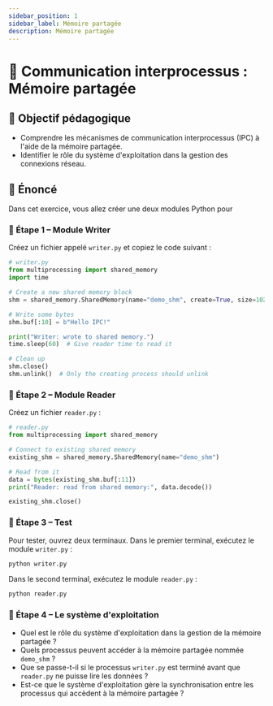 ```yaml
---
sidebar_position: 1
sidebar_label: Mémoire partagée
description: Mémoire partagée
---
```


# 📧 Communication interprocessus : Mémoire partagée

## 🎯 Objectif pédagogique

- Comprendre les mécanismes de communication interprocessus (IPC) à l'aide de la mémoire partagée.
- Identifier le rôle du système d'exploitation dans la gestion des connexions réseau.

## 📜 Énoncé

Dans cet exercice, vous allez créer une deux modules Python pour

### 🔧 Étape 1 – Module Writer

Créez un fichier appelé `writer.py` et copiez le code suivant :

```python
# writer.py
from multiprocessing import shared_memory
import time

# Create a new shared memory block
shm = shared_memory.SharedMemory(name="demo_shm", create=True, size=1024)

# Write some bytes
shm.buf[:10] = b"Hello IPC!"

print("Writer: wrote to shared memory.")
time.sleep(60)  # Give reader time to read it

# Clean up
shm.close()
shm.unlink()  # Only the creating process should unlink
```

### 💬 Étape 2 – Module Reader

Créez un fichier `reader.py` :

```python
# reader.py
from multiprocessing import shared_memory

# Connect to existing shared memory
existing_shm = shared_memory.SharedMemory(name="demo_shm")

# Read from it
data = bytes(existing_shm.buf[:11])
print("Reader: read from shared memory:", data.decode())

existing_shm.close()
```


### 🔁 Étape 3 – Test

Pour tester, ouvrez deux terminaux. Dans le premier terminal, exécutez le module `writer.py` :

```bash
python writer.py
```

Dans le second terminal, exécutez le module `reader.py` :

```bash
python reader.py
```

### 📝 Étape 4 – Le système d'exploitation

- Quel est le rôle du système d'exploitation dans la gestion de la mémoire
partagée ?
- Quels processus peuvent accéder à la mémoire partagée nommée `demo_shm` ?
- Que se passe-t-il si le processus `writer.py` est terminé avant que
  `reader.py` ne puisse lire les données ?
- Est-ce que le système d'exploitation gère la synchronisation entre les
  processus qui accèdent à la mémoire partagée ?